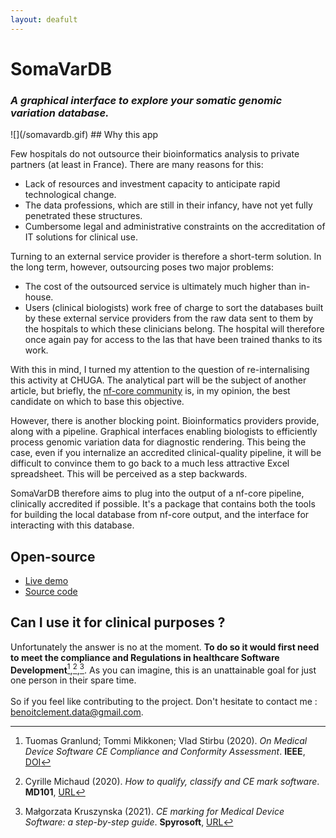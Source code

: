 ```yaml
---
layout: deafult
---
```


# SomaVarDB 
<div> <h3><i>A graphical interface to explore your somatic genomic variation database.</i></h3></div>
![](/somavardb.gif)
## Why this app

Few hospitals do not outsource their bioinformatics analysis to private partners (at least in France). There are many reasons for this:

- Lack of resources and investment capacity to anticipate rapid technological change.
- The data professions, which are still in their infancy, have not yet fully penetrated these structures. 
- Cumbersome legal and administrative constraints on the accreditation of IT solutions for clinical use. 

Turning to an external service provider is therefore a short-term solution. In the long term, however, outsourcing poses two major problems:

- The cost of the outsourced service is ultimately much higher than in-house.
- Users (clinical biologists) work free of charge to sort the databases built by these external service providers from the raw data sent to them by the hospitals to which these clinicians belong. 
The hospital will therefore once again pay for access to the Ias that have been trained thanks to its work.

With this in mind, I turned my attention to the question of re-internalising this activity at CHUGA. 
The analytical part will be the subject of another article, but briefly, 
the [nf-core community](https://nf-co.re/) is, in my opinion, the best candidate on which to base this objective. 

However, there is another blocking point. Bioinformatics providers provide, along with a pipeline. 
Graphical interfaces enabling biologists to efficiently process genomic variation data for diagnostic rendering. This being the case, even if you internalize an accredited clinical-quality pipeline, it will be difficult to convince them to go back to a much less attractive Excel spreadsheet. This will be perceived as a step backwards.

SomaVarDB therefore aims to plug into the output of a nf-core pipeline, clinically accredited if possible. 
It's a package that contains both the tools for building the local database from nf-core output, 
and the interface for interacting with this database.

## Open-source

- [Live demo](http://localhost:8080/app/SomaVarDB)
- [Source code](https://github.com/clbenoit/SomaVarDB)

## Can I use it for clinical purposes ?

Unfortunately the answer is no at the moment. **To do so it would first need to meet the compliance and 
Regulations in healthcare Software Development**[^1],[^2],[^3]. 
As you can imagine, this is an unattainable goal for just one person in their spare time.  <br/><br/>
So if you feel like contributing to the project. Don't hesitate to contact me :
 [benoitclement.data@gmail.com](mailto:benoitclement.data@gmail.com).

[^1]: Tuomas Granlund; Tommi Mikkonen; Vlad Stirbu (2020). *On Medical Device Software CE Compliance and Conformity Assessment*. **IEEE**, [DOI](https://doi.org/10.1109/ICSA-C50368.2020.00040/)
[^2]:  Cyrille Michaud (2020). *How to qualify, classify and CE mark software*. **MD101**, [URL](https://blog.cm-dm.com/pages/How-to-qualify%2C-classify-and-CE-mark-software)
[^3]:  Małgorzata Kruszynska (2021). *CE marking for Medical Device Software: a step-by-step guide*. **Spyrosoft**, [URL](https://spyro-soft.com/blog/healthcare/ce-marking-for-medical-device-software)



